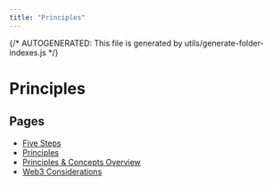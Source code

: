 ```yaml
---
title: "Principles"
---
```


{/* AUTOGENERATED: This file is generated by utils/generate-folder-indexes.js */}

# Principles

## Pages

- [Five Steps](/opsec/principles/five-steps)
- [Principles](/opsec/principles/principles)
- [Principles & Concepts Overview](/opsec/principles/overview)
- [Web3 Considerations](/opsec/principles/web3-considerations)

